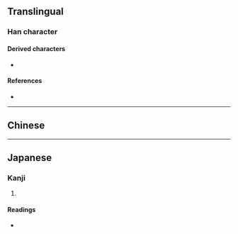 {{character info}}
==Translingual==

===Han character===
{{Han char|rn=96|rad=玉|as=08|sn=12|four=|canj=MGD|ids=⿱玨木}}

====Derived characters====
* {{l|mul|[[𮑃]]}}

====References====
* {{Han ref|kx=0736.081|dkj=21078|hdz=21223.010|uh=7439|ud=29753}}

----

==Chinese==
{{zh-see|琴|v}}

----

==Japanese==

===Kanji===
{{ja-kanji|grade=|rs=玉08}}

# {{rfdef|ja|sort=玉08}}

====Readings====
* {{ja-readings|on=[[きん]] (kin)|kun=[[こと]] (koto)|nanori=}}